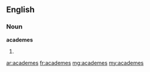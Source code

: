 ==English==

===Noun===
'''academes'''
# {{plural of|academe}}

[[ar:academes]]
[[fr:academes]]
[[mg:academes]]
[[my:academes]]